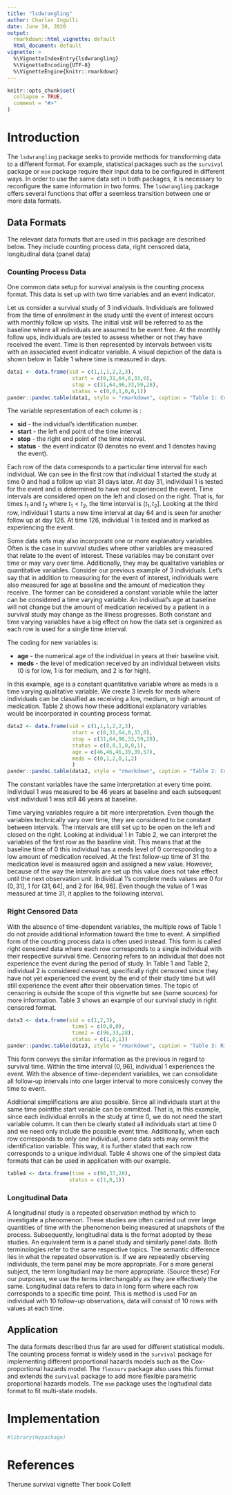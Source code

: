 ```yaml
---
title: "lsdwrangling"
author: Charles Ingulli
date: June 30, 2020
output: 
  rmarkdown::html_vignette: default
  html_document: default
vignette: >
  %\VignetteIndexEntry{lsdwrangling}
  %\VignetteEncoding{UTF-8}
  %\VignetteEngine{knitr::rmarkdown}
---
```


```r
knitr::opts_chunk$set(
  collapse = TRUE,
  comment = "#>"
)
```



# Introduction

The `lsdwrangling` package seeks to provide methods for transforming data to a different format. For example, statistical packages such as the `survival` package or `msm` package require their input data to be configured in different ways. In order to use the same data set in both packages, it is necessary to reconfigure the same information in two forms. The `lsdwrangling` package offers several functions that offer a seemless transition between one or more data formats. 

## Data Formats

The relevant data formats that are used in this package are described below. They include counting process data, right censored data, longitudinal data (panel data)

### Counting Process Data

One common data setup for survival analysis is the counting process format. This data is set up with two time variables and an event indicator. 


Let us consider a survival study of 3 individuals. Individuals are followed from the time of enrollment in the study until the event of interest occurs with monthly follow up visits. The initial visit will be referred to as the baseline where all individuals are assumed to be event free. At the monthly follow ups, individuals are tested to assess whether or not they have received the event. Time is then represented by intervals between visits with an associated event indicator variable. A visual depiction of the data is shown below in Table 1 where time is measured in days. 

```r
data1 <- data.frame(sid = c(1,1,1,2,2,3),
                     start = c(0,31,64,0,33,0),
                     stop = c(31,64,96,33,59,28),
                     status = c(0,0,1,0,0,1))
pander::pandoc.table(data1, style = "rmarkdown", caption = "Table 1: Counting Process Data")
```

The variable representation of each column is :

* **sid** - the individual's identification number.
* **start** - the left end point of the time interval.
* **stop** - the right end point of the time interval.
* **status** - the event indicator (0 denotes no event and 1 denotes having the event).

Each row of the data corresponds to a particular time interval for each individual. We can see in the first row that individual 1 started the study at time 0 and had a follow up visit 31 days later. At day 31, individual 1 is tested for the event and is determined to have not experienced the event. Time intervals are considered open on the left and closed on the right. That is, for times $t_1$ and $t_2$ where $t_1 < t_2$, the time interval is $(t_1, t_2]$. Looking at the third row, individual 1 starts a new time interval at day 64 and is seen for another follow up at day 126. At time 126, individual 1 is tested and is marked as experiencing the event.


Some data sets may also incorporate one or more explanatory variables. Often is the case in survival studies where other variables are measured that relate to the event of interest. These variables may be constant over time or may vary over time. Additionally, they may be qualitative variables or quantitative variables. Consider our previous example of 3 individuals. Let's say that in addition to measuring for the event of interest, individuals were also measured for age at baseline and the amount of medication they receive. The former can be considered a constant variable while the latter can be considered a time varying variable. An individual's age at baseline will not change but the amount of medication received by a patient in a survival study may change as the illness progresses. Both constant and time varying variables have a big effect on how the data set is organized as each row is used for a single time interval. 


The coding for new variables is:

* **age** - the numerical age of the individual in years at their baseline visit.
* **meds** - the level of medication received by an individual between visits (0 is for low, 1 is for medium, and 2 is for high).

In this example, age is a constant quantitative variable where as meds is a time varying qualitative variable. We create 3 levels for meds where individuals can be classified as receiving a low, medium, or high amount of medication.
Table 2 shows how these additional explanatory variables would be incorporated in counting process format.

```r
data2 <- data.frame(sid = c(1,1,1,2,2,3),
                     start = c(0,31,64,0,33,0),
                     stop = c(31,64,96,33,59,28),
                     status = c(0,0,1,0,0,1),
                     age = c(46,46,46,39,39,57),
                     meds = c(0,1,2,0,1,2)
                     )
pander::pandoc.table(data2, style = "rmarkdown", caption = "Table 2: Counting Process Data with Explanatory Variables")

```



The constant variables have the same interpretation at every time point. Individual 1 was measured to be 46 years at baseline and each subsequent visit individual 1 was still 46 years at baseline.


Time varying variables require a bit more interpretation. Even though the variables technically vary over time, they are considered to be constant between intervals. The intervals are still set up to be open on the left and closed on the right. Looking at individual 1 in Table 2, we can interpret the variables of the first row as the baseline visit. This means that at the baseline time of 0 this individual has a meds level of 0 corresponding to a low amount of medication received. At the first follow-up time of 31 the medication level is measured again and assigned a new value. However, because of the way the intervals are set up this value does not take effect until the next observation unit. Individual 1's complete meds values are 0 for $(0,31]$, 1 for $(31,64]$, and 2 for $(64,96]$. Even though the value of 1 was measured at time 31, it applies to the following interval.


<!-- Since the time intervals are considered open on the left and closed on the right, the value of the variable is observed at the right endpoint and stays constant ??? -->

### Right Censored Data

<!-- Since this study was solely concerned with survival time, the rows of follow up visits does not offer any additional insight to survival. -->
With the absence of time-dependent variables, the multiple rows of Table 1 do not provide additional information toward the time to event. A simplified form of the counting process data is often used instead. This form is called right censored data where each row corresponds to a single individual with their respective survival time. Censoring refers to an individual that does not experience the event during the period of study. In Table 1 and Table 2, individual 2 is considered censored, specifically right censored since they have not yet experienced the event by the end of their study time but will still experience the event after their observation times. The topic of censoring is outside the scope of this vignette but see (some sources) for more information. Table 3 shows an example of our survival study in right censored format. 

```r
data3 <- data.frame(sid = c(1,2,3),
                     time1 = c(0,0,0),
                     time2 = c(96,33,28),
                     status = c(1,0,1))
pander::pandoc.table(data3, style = "rmarkdown", caption = "Table 3: Right Censored Data")
```

This form conveys the similar information as the previous in regard to survival time. Within the time interval $(0, 96]$, individual 1 experiences the event. With the absence of time-dependent variables, we can consolidate all follow-up intervals into one larger interval to more consicesly convey the time to event.


Additional simplifications are also possible. Since all individuals start at the same time pointthe start variable can be ommitted. That is, in this example, since each individual enrolls in the study at time 0, we do not need the start variable column. It can then be clearly stated all individuals start at time 0  and we need only include the possible event time. Additionally, when each row corresponds to only one individual, some data sets may ommit the identification variable. This way, it is further stated that each row corresponds to a unique individual. Table 4 shows one of the simplest data formats that can be used in application with our example.

```r
table4 <- data.frame(time = c(96,33,28),
                    status = c(1,0,1))
```


### Longitudinal Data

A longitudinal study is a repeated observation method by which to investigate a phenomenon. These studies are often carried out over large quantities of time with the phenomenon being measured at snapshots of the process. Subsequently, longitudinal data is the format adopted by these studies. An equivalent term is a panel study and similarly panel data. Both terminologies refer to the same respective topics. The semantic difference lies in what the repeated observation is. If we are repeatedly observing individuals, the term panel may be more appropriate. For a more general subject, the term longitudianl may be more appropriate. (Source these) For our purposes, we use the terms interchangably as they are effectively the same. Longitudinal data refers to data in long form where each row corresponds to a specific time point. This is method is used  For an individual with 10 follow-up observations, data will consist of 10 rows with values at each time. 


## Application

The data formats described thus far are used for different statistical models. The counting process format is widely used in the `survival` package for implementing different proportional hazards models such as the Cox-proportional hazards model. The `flexsurv` package also uses this format and extends the `survival` package to add more flexible parametric proportional hazards models. The `msm` package uses the logitudinal data format to fit multi-state models. 

# Implementation









```r
#library(mypackage)
```








# References

Therune survival vignette
Ther book
Collett




